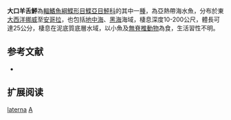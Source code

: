 {{Speciesbox
| name = 大口羊舌鮃
| image = Arnoglossus laterna 2.jpg
| image_width = 250px
| image_caption = 
| status = NE
| status_system = IUCN3.1
| genus = Arnoglossus
| species = laterna
| authority = [[Walbaum|Walbaum]], 1792
| synonyms = *''Pleuronectes laterna, Walbaum, 1792''
*''Pleuronectes arnoglossus, Bloch & Schneider, 1801''
*''Pleuronectes diaphanus, Shaw, 1803''
*''Pleuronectes leotardi, Risso, 1810''
*''Pleuronectes pellucidus, Nardo, 1824''
*''Pleuronectes conspersus, Canestrini, 1861''
*''Rhombus soleaeformis, Malm, 1865''
*''Arnoglossus macrostoma, Kyle, 1913 ''
}}

'''大口羊舌鮃'''為[[輻鰭魚綱|輻鰭魚綱]][[鰈形目|鰈形目]][[鰈亞目|鰈亞目]][[鮃科|鮃科]]的其中一[[種|種]]，為亞熱帶海水魚，分布於東[[大西洋|大西洋]][[挪威|挪威]]至[[安哥拉|安哥拉]]，也包括[[地中海|地中海]]、[[黑海|黑海]]海域，棲息深度10-200公尺，體長可達25公分，棲息在泥底質底層水域，以小魚及[[無脊椎動物|無脊椎動物]]為食，生活習性不明。

== 参考文献 ==
*{{FishBase_species|genus=Arnoglossus|species=laterna|year=2014|month=4}}

== 扩展阅读 ==
{{refbegin}}
{{wikispecies-inline|Arnoglossus laterna|大口羊舌鮃}}
{{refend}}
{{Taxonbar|from=Q585976}}

[[Category:羊舌鮃屬|laterna]]
[[Category:1792年描述的鱼类|A]]


{{魚類小作品}}